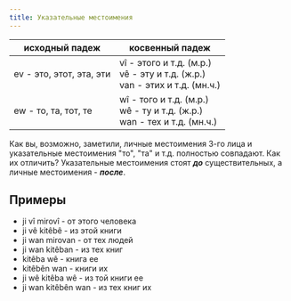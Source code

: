 ```yaml
---
title: Указательные местоимения
---
```


|исходный падеж|косвенный падеж|
|-|-|
|ev - это, этот, эта, эти | vî - этого и т.д. (м.р.)<br/>vê - эту и т.д. (ж.р.)<br/>van - этих и т.д. (мн.ч.)|
|ew - то, та, тот, те|wî - того и т.д. (м.р.)<br/>wê - ту и т.д. (ж.р.)<br/>wan - тех и т.д. (мн.ч.)|

Как вы, возможно, заметили, личные местоимения 3-го лица и указательные местоимения "то", "та" и т.д. полностью совпадают. Как их отличить?
Указательные местоимения стоят ***до*** существительных, а личные местоимения - ***после***.

## Примеры

* ji vî mirovî - от этого человека
* ji vê kitêbê - из этой книги
* ji wan mirovan - от тех людей
* ji wan kitêban - из тех книг
* kitêba wê - книга ее
* kitêbên wan - книги их
* ji wê kitêba wê - из той книги ее
* ji wan kitêbên wan - из тех книг их
